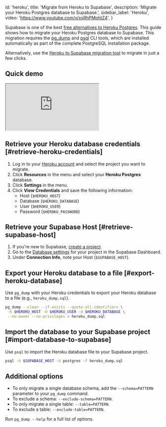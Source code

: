 
  id: 'heroku',
  title: 'Migrate from Heroku to Supabase',
  description: 'Migrate your Heroku Postgres database to Supabase.',
  sidebar_label: 'Heroku',
  video: 'https://www.youtube.com/v/xsRhPMphtZ4',
}

Supabase is one of the best [free alternatives to Heroku Postgres](https://supabase.com/alternatives/supabase-vs-heroku-postgres). This guide shows how to migrate your Heroku Postgres database to Supabase. This migration requires the [pg_dump](https://www.postgresql.org/docs/current/app-pgdump.html) and [psql](https://www.postgresql.org/docs/current/app-psql.html) CLI tools, which are installed automatically as part of the complete PostgreSQL installation package.

Alternatively, use the [Heroku to Supabase migration tool](https://migrate.supabase.com/) to migrate in just a few clicks.

## Quick demo

<div className="video-container">
  <iframe
    src="https://www.youtube-nocookie.com/embed/xsRhPMphtZ4"
    frameBorder="1"
    allow="accelerometer; autoplay; clipboard-write; encrypted-media; gyroscope; picture-in-picture"
    allowFullScreen
  ></iframe>
</div>

## Retrieve your Heroku database credentials [#retrieve-heroku-credentials]

1. Log in to your [Heroku account](https://heroku.com) and select the project you want to migrate.
1. Click **Resources** in the menu and select your **Heroku Postgres** database.
1. Click **Settings** in the menu.
1. Click **View Credentials** and save the following information:
   - Host (`$HEROKU_HOST`)
   - Database (`$HEROKU_DATABASE`)
   - User (`$HEROKU_USER`)
   - Password (`$HEROKU_PASSWORD`)

## Retrieve your Supabase Host [#retrieve-supabase-host]

1. If you're new to Supabase, [create a project](https://app.supabase.com).
1. Go to the [Database settings](https://app.supabase.com/project/_/settings/database) for your project in the Supabase Dashboard.
1. Under **Connection Info**, note your Host (`$SUPABASE_HOST`).

## Export your Heroku database to a file [#export-heroku-database]

Use `pg_dump` with your Heroku credentials to export your Heroku database to a file (e.g., `heroku_dump.sql`).

```bash
pg_dump --clean --if-exists --quote-all-identifiers \
 -h $HEROKU_HOST -U $HEROKU_USER -d $HEROKU_DATABASE \
 --no-owner --no-privileges > heroku_dump.sql
```

## Import the database to your Supabase project [#import-database-to-supabase]

Use `psql` to import the Heroku database file to your Supabase project.

```bash
psql -h $SUPABASE_HOST -U postgres -f heroku_dump.sql
```

## Additional options

- To only migrate a single database schema, add the `--schema=PATTERN` parameter to your `pg_dump` command.
- To exclude a schema: `--exclude-schema=PATTERN`.
- To only migrate a single table: `--table=PATTERN`.
- To exclude a table: `--exclude-table=PATTERN`.

Run `pg_dump --help` for a full list of options.



